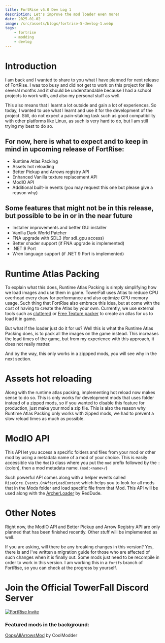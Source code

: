 ```yaml
---
title: FortRise v5.0 Dev Log 1
description: Let's improve the mod loader even more!
date: 2025-01-02
image: /src/assets/blogs/fortrise-5-devlog-1.webp
tags:
    - fortrise
    - modding
    - devlog
---
```


# Introduction
I am back and I wanted to share to you what I have planned for next release of FortRise. I was too busy and did not get to work on this
project for like several months and it should be understandable because I had a school projects to work with, and also my personal stuff as
well.

This also means that I learnt a lot outside and gain a lot of experiences. So today, I wanted to use what I learnt and use it for the 
development of the project. Still, do not expect a pain-staking task such as good compatibility with other platforms like Linux, as such 
is very hard to do, but I am still trying my best to do so.

## For now, here is what to expect and to keep in mind in upcoming release of FortRise:
+ Runtime Atlas Packing
+ Assets hot reloading
+ Better Pickup and Arrows registry API
+ Enhanced Vanilla texture replacement API
+ ModIO API
+ Additional built-in events (you may request this one but please give a reason why)

## Some features that might not be in this release, but possible to be in or in the near future
+ Installer improvements and better GUI installer 
+ Vanilla Dark World Patcher
+ FNA upgrade with SDL3 (for sdl_gpu access)
+ Better shader support (if FNA upgrade is implemented)
+ .NET 9 Port
+ Wren language support (if .NET 9 Port is implemented)

# Runtime Atlas Packing
To explain what this does, Runtime Atlas Packing is simply simplifying how we load images and use them in game. 
TowerFall uses Atlas to reduce CPU overhead every draw for performance and also optimize GPU memory usage. Such thing that FortRise also
embrace this idea, but at come with the cost of having to create the Atlas by your own. Currently, we
use external tools such as [cluttered](https://github.com/Terria-K/cluttered) 
or [Free Texture packer](https://github.com/odrick/free-tex-packer) to create an atlas for us to load it in game.

But what if the loader just do it for us? Well this is what the Runtime Atlas Packing does, is to pack all the images on the game instead.
This increases the load times of the game, but from my experience with this approach, it does not really matter.

And by the way, this only works in a zippped mods, you will see why in the next section.

# Assets hot reloading
Along with the runtime atlas packing, implementing hot reload now makes sense to do so. This is only works for development mods that uses
folder instead of a zipped mods, so if you wanted to disable this feature for production, just make your mod a zip file. This is also the
reason why Runtime Atlas Packing only works with zipped mods, we had to prevent a slow reload times as much as possible.

# ModIO API
This API let you access a specific folders and files from your mod or other mod by using a metadata name of a mod of your choice.
This is easily accessible via the `ModIO` class where you put the `mod` prefix followed by the `:` (colon), then a mod metadata name.
(`mod:<name>/`)

Such powerful API comes along with a helper events called `RiseCore.Events.OnAfterLoadContent` which helps you to look for all mods
that in the Mods folder and load specific file from that Mod. This API will be used along with 
the [ArcherLoader](https://github.com/RedDude/ArcherLoader/pull/6) by RedDude.

# Other Notes
Right now, the ModIO API and Better Pickup and Arrow Registry API are only planned that has been finished recently. Other stuff
will be implemented as well. 

If you are asking, will there be any breaking changes in this version? Yes, there is and I've written a migration guide for those who
are affected of such changes when it is finally out. Some mods just need to be recompile in order to work in this version. 
I am working this in a `fortfs` branch of FortRise, so you can check at the progress by yourself.

# Join the Official TowerFall Discord Server
[![FortRise Invite](https://discordapp.com/api/guilds/248961953656078337/embed.png?style=banner2)](https://discord.gg/m25mWsSv8P)

### Featured mods in the background:
[OopsAllArrowsMod](https://github.com/CoolModder/Towerfall-Redemption) by CoolModder
